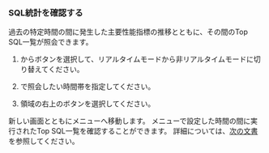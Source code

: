 ### SQL統計を確認する

過去の特定時間の間に発生した主要性能指標の推移とともに、その間のTop SQL一覧が照会できます。

<ImgLang img='db-instancemonitoring2sqlstatics.png' desc='SQL統計ショートカット' />

1. <Cmdname sid="time" className="uitext" />から<LinkImage img="ico-pause.svg" desc="アイコン" />ボタンを選択して、リアルタイムモードから非リアルタイムモードに切り替えてください。

2. <Cmdname sid="time" className="uitext" />で照会したい時間帯を指定してください。

3. <Cmdname sid="active_sessions" className="uitext" />領域の右上の<Cmdname sid="TTL06468" className="uitext" />ボタンを選択してください。

新しい画面とともに<Cmdname sid="TTL06468" className="uitext" />メニューへ移動します。 <Cmdname sid="instance_monitoring" className="uitext" />メニューで設定した時間の間に実行されたTop SQL一覧を確認することができます。 <Cmdname sid="TTL06468" className="uitext" />詳細については、[次の文書](stat)を参照してください。
